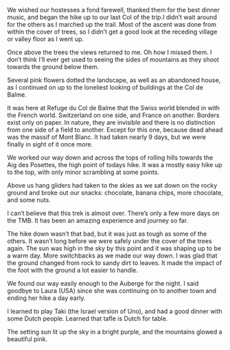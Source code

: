 We wished our hostesses a fond farewell, thanked them for the best dinner
music, and began the hike up to our last Col of the trip.I didn’t wait around
for the others as I marched up the trail. Most of the ascent was done from
within the cover of trees, so I didn’t get a good look at the receding village
or valley floor as I went up.

<Stats gain="3819" loss="3773" miles="9.1" steps="24669" />

Once above the trees the views returned to me. Oh how I missed them. I don’t
think I’ll ever get used to seeing the sides of mountains as they shoot towards
the ground below them.

Several pink flowers dotted the landscape, as well as an abandoned house, as I
continued on up to the loneliest looking of buildings at the Col de Balme.

It was here at Refuge du Col de Balme that the Swiss world blended in with the
French world. Switzerland on one side, and France on another. Borders exist
only on paper. In nature, they are invisible and there is no distinction from
one side of a field to another. Except for this one, because dead ahead was the
massif of Mont Blanc. It had taken nearly 9 days, but we were finally in sight
of it once more.

We worked our way down and across the tops of rolling hills towards the Aig des
Posettes, the high point of todays hike. It was a mostly easy hike up to the
top, with only minor scrambling at some points.

Above us hang gliders had taken to the skies as we sat down on the rocky ground
and broke out our snacks: chocolate, banana chips, more chocolate, and some
nuts.

I can’t believe that this trek is almost over. There’s only a few more days on
the TMB. It has been an amazing experience and journey so far.

The hike down wasn’t that bad, but it was just as tough as some of the others.
It wasn’t long before we were safely under the cover of the trees again. The
sun was high in the sky by this point and it was shaping up to be a warm day.
More switchbacks as we made our way down. I was glad that the ground changed
from rock to sandy dirt to leaves. It made the impact of the foot with the
ground a lot easier to handle.

We found our way easily enough to the Auberge for the night. I said goodbye to
Laura (USA) since she was continuing on to another town and ending her hike a
day early.

I learned to play Taki (the Israel version of Uno), and had a good dinner with
some Dutch people. Learned that tafle is Dutch for table.

The setting sun lit up the sky in a bright purple, and the mountains glowed a
beautiful pink.
